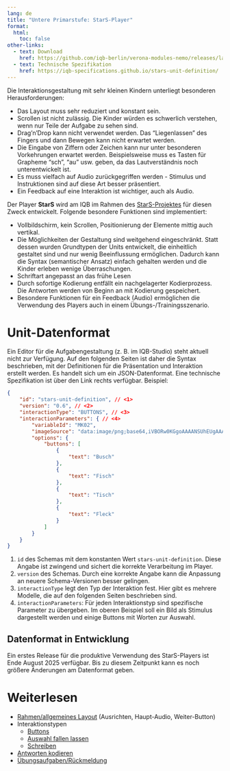 ```yaml
---
lang: de
title: "Untere Primarstufe: StarS-Player"
format:
  html:
    toc: false
other-links:
  - text: Download
    href: https://github.com/iqb-berlin/verona-modules-nemo/releases/latest
  - text: Technische Spezifikation
    href: https://iqb-specifications.github.io/stars-unit-definition/
---
```


Die Interaktionsgestaltung mit sehr kleinen Kindern unterliegt besonderen Herausforderungen:

* Das Layout muss sehr reduziert und konstant sein.
* Scrollen ist nicht zulässig. Die Kinder würden es schwerlich verstehen, wenn nur Teile der Aufgabe zu sehen sind.
* Drag'n'Drop kann nicht verwendet werden. Das "Liegenlassen" des Fingers und dann Bewegen kann nicht erwartet werden.
* Die Eingabe von Ziffern oder Zeichen kann nur unter besonderen Vorkehrungen erwartet werden. Beispielsweise muss es Tasten für Grapheme "sch", "au" usw. geben, da das Lautverständnis noch unterentwickelt ist.
* Es muss vielfach auf Audio zurückgegriffen werden - Stimulus und Instruktionen sind auf diese Art besser präsentiert.
* Ein Feedback auf eine Interaktion ist wichtiger, auch als Audio.

Der Player **StarS** wird am IQB im Rahmen des [StarS-Projektes](https://www.iqb.hu-berlin.de/research/dm/StarS/) für diesen Zweck entwickelt. Folgende besondere Funktionen sind implementiert:

* Vollbildschirm, kein Scrollen, Positionierung der Elemente mittig auch vertikal.
* Die Möglichkeiten der Gestaltung sind weitgehend eingeschränkt. Statt dessen wurden Grundtypen der Units entwickelt, die einheitlich gestaltet sind und nur wenig Beeinflussung ermöglichen. Dadurch kann die Syntax (semantischer Ansatz) einfach gehalten werden und die Kinder erleben wenige Überraschungen.
* Schriftart angepasst an das frühe Lesen
* Durch sofortige Kodierung entfällt ein nachgelagerter Kodierprozess. Die Antworten werden von Beginn an mit Kodierung gespeichert.
* Besondere Funktionen für ein Feedback (Audio) ermöglichen die Verwendung des Players auch in einem Übungs-/Trainingsszenario.

# Unit-Datenformat

Ein Editor für die Aufgabengestaltung (z. B. im IQB-Studio) steht aktuell nicht zur Verfügung. Auf den folgenden Seiten ist daher die Syntax beschrieben, mit der Definitionen für die Präsentation und Interaktion erstellt werden. Es handelt sich um ein JSON-Datenformat. Eine technische Spezifikation ist über den Link rechts verfügbar. Beispiel:

```json
{
    "id": "stars-unit-definition", // <1>
    "version": "0.6", // <2>
    "interactionType": "BUTTONS", // <3>
    "interactionParameters": { // <4>
        "variableId": "MK02",
        "imageSource": "data:image/png;base64,iVBORw0KGgoAAAANSUhEUgAAAV4AAAFeCAYAAADNK...",
        "options": {
            "buttons": [
                {
                    "text": "Busch"
                },
                {
                    "text": "Fisch"
                },
                {
                    "text": "Tisch"
                },
                {
                    "text": "Fleck"
                }
            ]
        }
    }
}
```
1. `id` des Schemas mit dem konstanten Wert `stars-unit-definition`. Diese Angabe ist zwingend und sichert die korrekte Verarbeitung im Player.
2. `version` des Schemas. Durch eine korrekte Angabe kann die Anpassung an neuere Schema-Versionen besser gelingen.
3. `interactionType` legt den Typ der Interaktion fest. Hier gibt es mehrere Modelle, die auf den folgenden Seiten beschrieben sind.
4. `interactionParameters`: Für jeden Interaktionstyp sind spezifische Parameter zu übergeben. Im oberen Beispiel soll ein Bild als Stimulus dargestellt werden und einige Buttons mit Worten zur Auswahl.

::: {.callout-warning}
## Datenformat in Entwicklung

Ein erstes Release für die produktive Verwendung des StarS-Players ist Ende August 2025 verfügbar. Bis zu diesem Zeitpunkt kann es noch größere Änderungen am Datenformat geben.
:::

# Weiterlesen

* [Rahmen/allgemeines Layout](layout.qmd) (Ausrichten, Haupt-Audio, Weiter-Button)
* Interaktionstypen
  * [Buttons](it_buttons.qmd)
  * [Auswahl fallen lassen](it_drop.qmd)
  * [Schreiben](it_write.qmd)
* [Antworten kodieren](responses.qmd)
* [Übungsaufgaben/Rückmeldung](feedback.qmd)